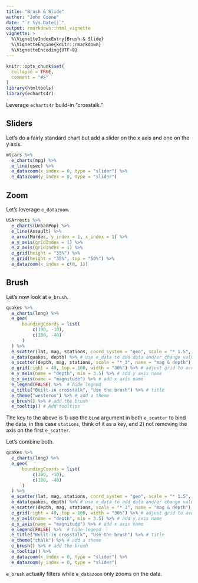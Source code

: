 ```yaml
---
title: "Brush & Slide"
author: "John Coene"
date: "`r Sys.Date()`"
output: rmarkdown::html_vignette
vignette: >
  %\VignetteIndexEntry{Brush & Slide}
  %\VignetteEngine{knitr::rmarkdown}
  %\VignetteEncoding{UTF-8}
---
```


```r
knitr::opts_chunk$set(
  collapse = TRUE,
  comment = "#>"
)
library(htmltools)
library(echarts4r)
```

Leverage `echarts4r` build-in "crosstalk."

## Sliders

Let's do a fairly standard chart but add a slider on the x axis and one on the y axis.

```r
mtcars %>% 
  e_charts(mpg) %>% 
  e_line(qsec) %>% 
  e_datazoom(x_index = 0, type = "slider") %>% 
  e_datazoom(y_index = 0, type = "slider") 
```

## Zoom

Let's leverage `e_datazoom`.

```r
USArrests %>% 
  e_charts(UrbanPop) %>% 
  e_line(Assault) %>% 
  e_area(Murder, y_index = 1, x_index = 1) %>% 
  e_y_axis(gridIndex = 1) %>%
  e_x_axis(gridIndex = 1) %>% 
  e_grid(height = "35%") %>% 
  e_grid(height = "35%", top = "50%") %>% 
  e_datazoom(x_index = c(0, 1))
```

## Brush

Let's now look at `e_brush`.

```r
quakes %>% 
  e_charts(long) %>% 
  e_geo(
      boundingCoords = list(
          c(190, -10),
          c(180, -40)
      )
  ) %>% 
  e_scatter(lat, mag, stations, coord_system = "geo", scale = "* 1.5", name = "mag", rm_y = FALSE, rm_x = FALSE) %>% # do not remove axis
  e_data(quakes, depth) %>% # use e_data to add data and/or change value on x axis
  e_scatter(depth, mag, stations, scale = "* 3", name = "mag & depth") %>%  # plot scatter
  e_grid(right = 40, top = 100, width = "30%") %>% # adjust grid to avoid overlap
  e_y_axis(name = "depth", min = 3.5) %>% # add y axis name
  e_x_axis(name = "magnitude") %>% # add x axis name
  e_legend(FALSE) %>%  # hide legend
  e_title("Built-in crosstalk", "Use the brush") %>% # title
  e_theme("westeros") %>% # add a theme
  e_brush() %>% # add the brush
  e_tooltip() # Add tooltips
```

The key to the above is 1) use the `bind` argument in both `e_scatter` to bind the data, in this case `stations`, think of it as a key, and 2) not removing the axis on the first `e_scatter`.

Let's combine both.

```r
quakes %>% 
  e_charts(long) %>% 
  e_geo(
      boundingCoords = list(
          c(190, -10),
          c(180, -40)
      )
  ) %>% 
  e_scatter(lat, mag, stations, coord_system = "geo", scale = "* 1.5", name = "mag", rm_y = FALSE, rm_x = FALSE) %>% # do not remove axis
  e_data(quakes, depth) %>% # use e_data to add data and/or change value on x axis
  e_scatter(depth, mag, stations, scale = "* 3", name = "mag & depth") %>%  # plot scatter
  e_grid(right = 40, top = 100, width = "30%") %>% # adjust grid to avoid overlap
  e_y_axis(name = "depth", min = 3.5) %>% # add y axis name
  e_x_axis(name = "magnitude") %>% # add x axis name
  e_legend(FALSE) %>%  # hide legend
  e_title("Built-in crosstalk", "Use the brush") %>% # title
  e_theme("chalk") %>% # add a theme
  e_brush() %>% # add the brush
  e_tooltip() %>% 
  e_datazoom(x_index = 0, type = "slider") %>% 
  e_datazoom(y_index = 0, type = "slider") 
```

`e_brush` actually filters while `e_datazoom` only zooms on the data.
